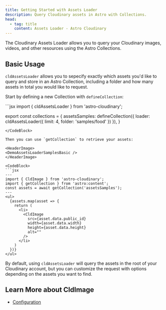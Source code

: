 ```yaml
---
title: Getting Started with Assets Loader
description: Query Cloudinary assets in Astro with Collections.
head:
  - tag: title
    content: Assets Loader - Astro Cloudinary
---
```



The Cloudinary Assets Loader allows you to query your Cloudinary images, videos,
and other resources using the Astro Collections.

## Basic Usage

`cldAssetsLoader` allows you to sepecify exactly which assets you'd like to
query and store in an Astro Collection, including a folder and how many
assets in total you would like to request.

Start by defining a new Collection with `defineCollection`:

<CodeBlock>
  ```jsx
  import { cldAssetsLoader } from 'astro-cloudinary';

  export const collections = {
    assetsSamples: defineCollection({
      loader: cldAssetsLoader({
        limit: 4,
        folder: 'samples/food'
      })
    }),
  }
  ```
</CodeBlock>

Then you can use `getCollection` to retrieve your assets:

<HeaderImage>
  <DemoAssetsLoaderSamplesBasic />
</HeaderImage>

<CodeBlock>
  ```jsx
  ---
  import { CldImage } from 'astro-cloudinary';
  import { getCollection } from 'astro:content';
  const assets = await getCollection('assetsSamples');
  ---
  <ul>
    {assets.map(asset => {
      return (
        <li>
          <CldImage
            src={asset.data.public_id}
            width={asset.data.width}
            height={asset.data.height}
            alt=""
          />
        </li>
      )
    })}
  </ul>
  ```
</CodeBlock>

By default, using `cldAssetsLoader` will query the assets in the root of your
Cloudinary account, but you can customize the request with options depending
on the assets you want to find.


## Learn More about CldImage
* [Configuration](/cldassetsloader/configuration)
